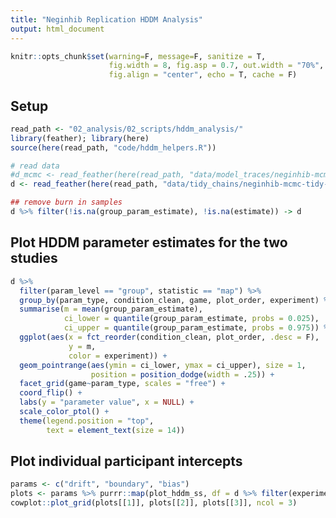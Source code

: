 ```yaml
---
title: "Neginhib Replication HDDM Analysis"
output: html_document
---
```


```r
knitr::opts_chunk$set(warning=F, message=F, sanitize = T, 
                      fig.width = 8, fig.asp = 0.7, out.width = "70%", 
                      fig.align = "center", echo = T, cache = F)
```

## Setup

```r
read_path <- "02_analysis/02_scripts/hddm_analysis/"
library(feather); library(here)
source(here(read_path, "code/hddm_helpers.R"))

# read data
#d_mcmc <- read_feather(here(read_path, "data/model_traces/neginhib-mcmc-within-tidy.feather"))
d <- read_feather(here(read_path, "data/tidy_chains/neginhib-mcmc-tidy-all.feather"))

## remove burn in samples
d %>% filter(!is.na(group_param_estimate), !is.na(estimate)) -> d
```

## Plot HDDM parameter estimates for the two studies

```r
d %>% 
  filter(param_level == "group", statistic == "map") %>% 
  group_by(param_type, condition_clean, game, plot_order, experiment) %>% 
  summarise(m = mean(group_param_estimate),
            ci_lower = quantile(group_param_estimate, probs = 0.025),
            ci_upper = quantile(group_param_estimate, probs = 0.975)) %>% 
  ggplot(aes(x = fct_reorder(condition_clean, plot_order, .desc = F),
             y = m, 
             color = experiment)) +
  geom_pointrange(aes(ymin = ci_lower, ymax = ci_upper), size = 1,
                  position = position_dodge(width = .25)) +
  facet_grid(game~param_type, scales = "free") +
  coord_flip() +
  labs(y = "parameter value", x = NULL) +
  scale_color_ptol() +
  theme(legend.position = "top",
        text = element_text(size = 14))  
```

## Plot individual participant intercepts

```r
params <- c("drift", "boundary", "bias")
plots <- params %>% purrr::map(plot_hddm_ss, df = d %>% filter(experiment == "replication-filtered"))
cowplot::plot_grid(plots[[1]], plots[[2]], plots[[3]], ncol = 3)
```

